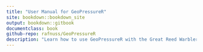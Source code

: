 ```yaml
--- 
title: "User Manual for GeoPressureR"
site: bookdown::bookdown_site
output: bookdown::gitbook
documentclass: book
github-repo: rafnuss/GeoPressureR
description: "Learn how to use GeoPressureR with the Great Reed Warbler 18LX."
---
```

